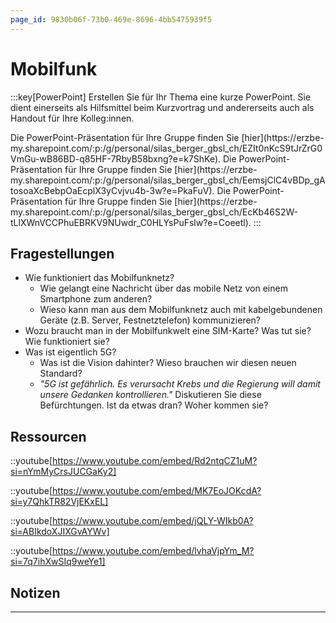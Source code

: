 ```yaml
---
page_id: 9830b06f-73b0-469e-8696-4bb5475939f5
---
```



# Mobilfunk
:::key[PowerPoint]
Erstellen Sie für Ihr Thema eine kurze PowerPoint. Sie dient einerseits als Hilfsmittel beim Kurzvortrag und andererseits auch als Handout für Ihre Kolleg:innen.

<Restricted id='d94a7bf5-fbbe-41e0-90d8-5fd5a340f55f'>
  Die PowerPoint-Präsentation für Ihre Gruppe finden Sie [hier](https://erzbe-my.sharepoint.com/:p:/g/personal/silas_berger_gbsl_ch/EZIt0nKcS9tJrZrG0VmGu-wB86BD-q85HF-7RbyB58bxng?e=k7ShKe).
</Restricted>

<Restricted id='753cf133-e743-4e34-bd66-ddc76608a34b'>
  Die PowerPoint-Präsentation für Ihre Gruppe finden Sie [hier](https://erzbe-my.sharepoint.com/:p:/g/personal/silas_berger_gbsl_ch/EemsjClC4vBDp_gAtosoaXcBebpOaEcplX3yCvjvu4b-3w?e=PkaFuV).
</Restricted>

<Restricted id='7fb224d6-1106-43ea-96c6-89674ee0d598'>
  Die PowerPoint-Präsentation für Ihre Gruppe finden Sie [hier](https://erzbe-my.sharepoint.com/:p:/g/personal/silas_berger_gbsl_ch/EcKb46S2W-tLlXWnVCCPhuEBRKV9NUwdr_C0HLYsPuFslw?e=Coeetl).
</Restricted>
:::

## Fragestellungen
- Wie funktioniert das Mobilfunknetz?
  - Wie gelangt eine Nachricht über das mobile Netz von einem Smartphone zum anderen?
  - Wieso kann man aus dem Mobilfunknetz auch mit kabelgebundenen Geräte (z.B. Server, Festnetztelefon) kommunizieren?
- Wozu braucht man in der Mobilfunkwelt eine SIM-Karte? Was tut sie? Wie funktioniert sie?
- Was ist eigentlich 5G?
  - Was ist die Vision dahinter? Wieso brauchen wir diesen neuen Standard?
  - _"5G ist gefährlich. Es verursacht Krebs und die Regierung will damit unsere Gedanken kontrollieren."_ Diskutieren Sie diese Befürchtungen. Ist da etwas dran? Woher kommen sie?

## Ressourcen
::youtube[https://www.youtube.com/embed/Rd2ntqCZ1uM?si=nYmMyCrsJUCGaKy2]

::youtube[https://www.youtube.com/embed/MK7EoJOKcdA?si=y7QhkTR82VjEKxEL]

::youtube[https://www.youtube.com/embed/jQLY-WIkb0A?si=ABIkdoXJIXGvAYWv]

::youtube[https://www.youtube.com/embed/lvhaVjpYm_M?si=7q7ihXwSIq9weYe1]

## Notizen
<QuillV2 id='167747ed-d2b5-473b-9128-1348c45ce63c' />

---